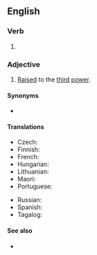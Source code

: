 ==English==

===Verb===
{{head|en|verb form}}

# {{en-past of|cube}}

===Adjective===
{{en-adj|-}}

# {{lb|en|mathematics}} [[raise|Raised]] to the [[third]] [[power]].

====Synonyms====
* {{l|mul|³}}

====Translations====
{{trans-top|raised to the third power}}
* Czech: {{t|cs|na třetí}}
* Finnish: {{t|fi|kolmanteen}} {{qual|always after the thing it describes}}
* French: {{t|fr|au cube}}
* Hungarian: {{t|hu|a köbön}}
* Lithuanian: {{t|lt|kubu}}
* Maori: {{t|mi|pūtoru }}
* Portuguese: {{t|pt|ao cubo}}
{{trans-mid}}
* Russian: {{t|ru|в ку́бе|sc=Cyrl}}
* Spanish: {{t|es|[[al]] [[cubo]]}}
* Tagalog: {{t|tl|binuok}}
{{trans-bottom}}

====See also====
* {{l|en|squared}}
